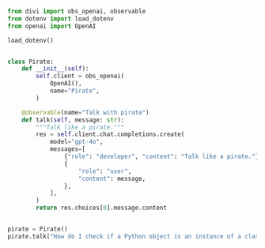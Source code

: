 ```python Pirate Example {1,10-13,15} [expandable]
from divi import obs_openai, observable
from dotenv import load_dotenv
from openai import OpenAI

load_dotenv()


class Pirate:
    def __init__(self):
        self.client = obs_openai(
            OpenAI(),
            name="Pirate",
        )

    @observable(name="Talk with pirate")
    def talk(self, message: str):
        """Talk like a pirate."""
        res = self.client.chat.completions.create(
            model="gpt-4o",
            messages=[
                {"role": "developer", "content": "Talk like a pirate."},
                {
                    "role": "user",
                    "content": message,
                },
            ],
        )
        return res.choices[0].message.content


pirate = Pirate()
pirate.talk("How do I check if a Python object is an instance of a class?")
```
